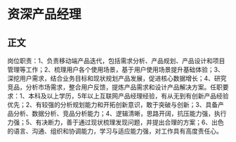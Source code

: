 # 资深产品经理
## 正文
岗位职责：1、负责移动端产品迭代，包括需求分析、产品规划、产品设计和项目管理等工作；2、梳理用户各个使用场景，基于用户使用场景提升基础体验；3、深挖用户需求，结合业务目标和现状规划产品发展，促进核心数据增长；4、研究竞品，分析市场需求，整合用户反馈，提炼产品需求和设计产品解决方案。任职要求：1、本科及以上学历，5年以上互联网产品经理经验，有从无到有创新产品经验优先；2、有较强的分析规划能力和开拓创新意识，敢于突破与创新；3、具备产品分析、数据分析、竞品分析能力；4、逻辑清晰，思路开阔，抗压能力强，执行力强；5、有决断力，善于通过现状梳理发现问题，并提出合理的方案；6、出色的语言、沟通、组织和协调能力，学习与适应能力强，对工作具有高度责任心。